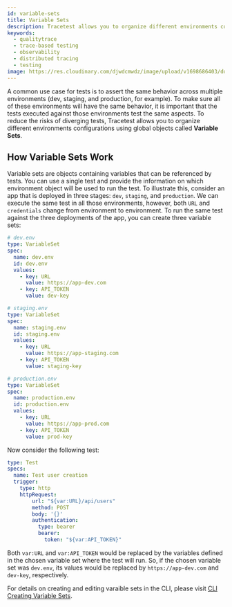 ```yaml
---
id: variable-sets
title: Variable Sets
description: Tracetest allows you to organize different environments configurations using global objects called Variable Sets.
keywords:
  - qualitytrace
  - trace-based testing
  - observability
  - distributed tracing
  - testing
image: https://res.cloudinary.com/djwdcmwdz/image/upload/v1698686403/docs/Blog_Thumbnail_14_rsvkmo.jpg
---
```


A common use case for tests is to assert the same behavior across multiple environments (dev, staging, and production, for example). To make sure all of these environments will have the same behavior, it is important that the tests executed against those environments test the same aspects. To reduce the risks of diverging tests, Tracetest allows you to organize different environments configurations using global objects called **Variable Sets**.

## How Variable Sets Work

Variable sets are objects containing variables that can be referenced by tests. You can use a single test and provide the information on which environment object will be used to run the test. To illustrate this, consider an app that is deployed in three stages: `dev`, `staging`, and `production`. We can execute the same test in all those environments, however, both `URL` and `credentials` change from environment to environment. To run the same test against the three deployments of the app, you can create three variable sets:

```yaml
# dev.env
type: VariableSet
spec:
  name: dev.env
  id: dev.env
  values:
    - key: URL
      value: https://app-dev.com
    - key: API_TOKEN
      value: dev-key
```

```yaml
# staging.env
type: VariableSet
spec:
  name: staging.env
  id: staging.env
  values:
    - key: URL
      value: https://app-staging.com
    - key: API_TOKEN
      value: staging-key
```

```yaml
# production.env
type: VariableSet
spec:
  name: production.env
  id: production.env
  values:
    - key: URL
      value: https://app-prod.com
    - key: API_TOKEN
      value: prod-key
```

Now consider the following test:

```yaml
type: Test
specs:
  name: Test user creation
  trigger:
    type: http
    httpRequest:
        url: "${var:URL}/api/users"
        method: POST
        body: '{}'
        authentication:
          type: bearer
          bearer:
            token: "${var:API_TOKEN}"
```

Both `var:URL` and `var:API_TOKEN` would be replaced by the variables defined in the chosen variable set where the test will run. So, if the chosen variable set was `dev.env`, its values would be replaced by `https://app-dev.com` and `dev-key`, respectively.

For details on creating and editing varaible sets in the CLI, please visit [CLI Creating Variable Sets](/cli/creating-variable-sets).
